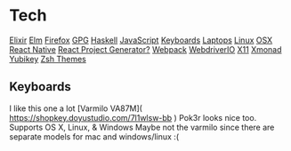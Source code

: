 = Tech =
[[Elixir]]
[[Elm]]
[[Firefox]]
[[GPG]]
[[Haskell]]
[[JavaScript]]
[[Keyboards]]
[[Laptops]]
[[Linux]]
[[OSX]]
[[React Native]]
[[React Project Generator?]]
[[Webpack]]
[[WebdriverIO]]
[[X11]]
[[Xmonad]]
[[Yubikey]]
[[Zsh Themes]]

== Keyboards ==
I like this one a lot [Varmilo VA87M]( https://shopkey.doyustudio.com/7l1wlsw-bb )
Pok3r looks nice too. Supports OS X, Linux, & Windows
Maybe not the varmilo since there are separate models for mac and windows/linux :(

